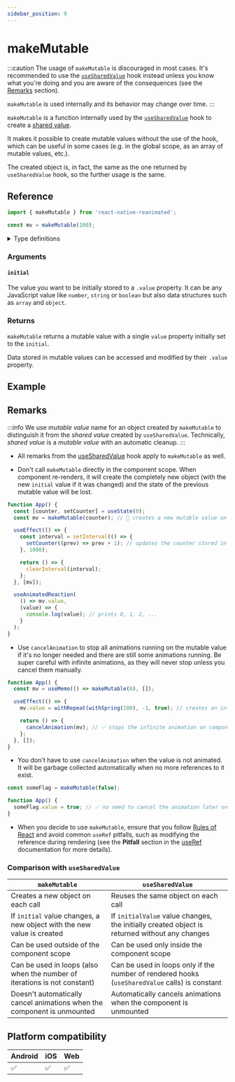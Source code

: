 ```yaml
---
sidebar_position: 9
---
```


# makeMutable

:::caution
The usage of `makeMutable` is discouraged in most cases. It's recommended to use the [`useSharedValue`](/docs/core/useSharedValue) hook instead unless you know what you're doing and you are aware of the consequences (see the [Remarks](#remarks) section).

`makeMutable` is used internally and its behavior may change over time.
:::

`makeMutable` is a function internally used by the [`useSharedValue`](/docs/core/useSharedValue) hook to create a [shared value](/docs/fundamentals/glossary#shared-value).

It makes it possible to create mutable values without the use of the hook, which can be useful in some cases (e.g. in the global scope, as an array of mutable values, etc.).

The created object is, in fact, the same as the one returned by `useSharedValue` hook, so the further usage is the same.

## Reference

```javascript
import { makeMutable } from 'react-native-reanimated';

const mv = makeMutable(100);
```

<details>
<summary>Type definitions</summary>

```typescript
interface SharedValue<Value = unknown> {
  value: Value;
  addListener: (listenerID: number, listener: (value: Value) => void) => void;
  removeListener: (listenerID: number) => void;
  modify: (
    modifier?: <T extends Value>(value: T) => T,
    forceUpdate?: boolean
  ) => void;
}

function makeMutable<Value>(initial: Value): SharedValue<Value>;
```

</details>

### Arguments

#### `initial`

The value you want to be initially stored to a `.value` property. It can be any JavaScript value like `number`, `string` or `boolean` but also data structures such as `array` and `object`.

### Returns

`makeMutable` returns a mutable value with a single `value` property initially set to the `initial`.

Data stored in mutable values can be accessed and modified by their `.value` property.

## Example


<InteractiveExample src={MakeMutableSrc} component={MakeMutable} showCode />

## Remarks

:::info
We use _mutable value_ name for an object created by `makeMutable` to distinguish it from the _shared value_ created by `useSharedValue`. Technically, _shared value_ is a _mutable value_ with an automatic cleanup.
:::

- All remarks from the [useSharedValue](/docs/core/useSharedValue) hook apply to `makeMutable` as well.

- Don't call `makeMutable` directly in the component scope. When component re-renders, it will create the completely new object (with the new `initial` value if it was changed) and the state of the previous mutable value will be lost.

<Indent>

```javascript
function App() {
  const [counter, setCounter] = useState(0);
  const mv = makeMutable(counter); // 🚨 creates a new mutable value on each render

  useEffect(() => {
    const interval = setInterval(() => {
      setCounter((prev) => prev + 1); // updates the counter stored in the component state
    }, 1000);

    return () => {
      clearInterval(interval);
    };
  }, [mv]);

  useAnimatedReaction(
    () => mv.value,
    (value) => {
      console.log(value); // prints 0, 1, 2, ...
    }
  );
}
```

</Indent>

- Use `cancelAnimation` to stop all animations running on the mutable value if it's no longer needed and there are still some animations running. Be super careful with infinite animations, as they will never stop unless you cancel them manually.

<Indent>

```javascript
function App() {
  const mv = useMemo(() => makeMutable(0), []);

  useEffect(() => {
    mv.value = withRepeat(withSpring(100), -1, true); // creates an infinite animation

    return () => {
      cancelAnimation(mv); // ✅ stops the infinite animation on component unmount
    };
  }, []);
}
```

</Indent>

- You don't have to use `cancelAnimation` when the value is not animated. It will be garbage collected automatically when no more references to it exist.

<Indent>

```javascript
const someFlag = makeMutable(false);

function App() {
  someFlag.value = true; // ✅ no need to cancel the animation later on
}
```

</Indent>

- When you decide to use `makeMutable`, ensure that you follow [Rules of React](https://react.dev/reference/rules) and avoid common `useRef` pitfalls, such as modifying the reference during rendering (see the **Pitfall** section in the [useRef](https://react.dev/reference/react/useRef) documentation for more details).

### Comparison with `useSharedValue`

| `makeMutable`                                                             | `useSharedValue`                                                                               |
| ------------------------------------------------------------------------- | ---------------------------------------------------------------------------------------------- |
| Creates a new object on each call                                         | Reuses the same object on each call                                                            |
| If `initial` value changes, a new object with the new value is created    | If `initialValue` value changes, the initially created object is returned without any changes  |
| Can be used outside of the component scope                                | Can be used only inside the component scope                                                    |
| Can be used in loops (also when the number of iterations is not constant) | Can be used in loops only if the number of rendered hooks (`useSharedValue` calls) is constant |
| Doesn't automatically cancel animations when the component is unmounted   | Automatically cancels animations when the component is unmounted                               |

## Platform compatibility

<div className="platform-compatibility">

| Android | iOS | Web |
| ------- | --- | --- |
| ✅      | ✅  | ✅  |

</div>
